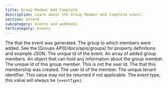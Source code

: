 ```yaml
---
title: Group Member Add Complete
description: Learn about the Group Member Add Complete event.
section: extend
subcategory: events and webhooks
tertcategory: events
---
```



<Event name="Group Member Add Complete"
       eventType={eventType}
       version="1.38.0"
       description="This event is generated when one or more users are added to a group. The JSON includes the Group and an array of added members."
       scope="tenant"
       transactional="false" />

<EventBody eventType={eventType}
           jsonFile="group-member-add-complete.json">

  <APIField slot="leading-fields" name="event.createInstant" type="Long">
    The <ReferenceLink file="data-types#instants" label="instant" /> that the event was generated.
  </APIField>

  <APIField slot="leading-fields" name="event.group" type="Object">
    The group to which members were added. See the [Groups API](/docs/apis/groups) for property definitions and example JSON.
  </APIField>

  <APIField slot="leading-fields" name="event.id" type="UUID">
    The unique Id of the event.
  </APIField>

  <APIField slot="trailing-fields" name="event.members" type="Array">
    An array of added group members.
  </APIField>

  <APIField slot="trailing-fields" name="event.members[x].data" type="Object">
    An object that can hold any information about the group member.
  </APIField>

  <APIField slot="trailing-fields" name="event.members[x].id" type="UUID">
    The unique Id of this group member. This is not the user Id.
  </APIField>

  <APIField slot="trailing-fields" name="event.members[x].insertInstant" type="Long">
    The <ReferenceLink file="data-types#instants" label="instant" /> that this membership was created.
  </APIField>

  <APIField slot="trailing-fields" name="event.members[x].userId" type="UUID">
    The user Id of the member.
  </APIField>

  <APIField slot="trailing-fields" name="event.tenantId" type="UUID">
    The unique tenant identifier. This value may not be returned if not applicable.
  </APIField>
    
  <APIField slot="trailing-fields" name="event.type" type="String">
    The event type, this value will always be <code>{eventType}</code>.
  </APIField>

</EventBody>

